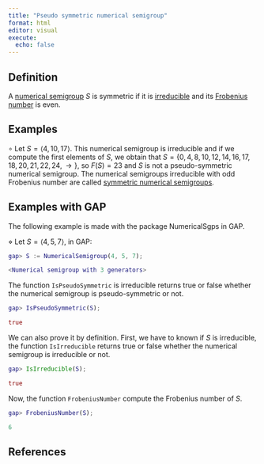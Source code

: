 ```yaml
---
title: "Pseudo symmetric numerical semigroup"
format: html
editor: visual
execute: 
  echo: false
---
```


## Definition

A [numerical semigroup](./Basic-concepts/Numerical-semigroup.qmd) $S$ is symmetric if it is [irreducible](NS-irreducible.qmd) and its [Frobenius number](./Basic-concepts/Frobenius-number.qmd) is even.

## Examples

$\circ$ Let $S = \langle 4, 10, 17 \rangle$. This numerical semigroup is irreducible and if we compute the first elements of $S$, we obtain that $S = \{0, 4, 8, 10, 12, 14, 16, 17, 18, 20, 21, 22, 24, \rightarrow \}$, so $F(S) = 23$ and $S$ is not a pseudo-symmetric numerical semigroup. The numerical semigroups irreducible with odd Frobenius number are called [symmetric numerical semigroups](NS-Symmetric.qmd).

## Examples with GAP

The following example is made with the package NumericalSgps in GAP.

$\diamond$ Let $S = \langle 4, 5, 7 \rangle$, in GAP:

```GAP
gap> S := NumericalSemigroup(4, 5, 7);

<Numerical semigroup with 3 generators>

```

The function `IsPseudoSymmetric` is irreducible returns true or false whether the numerical semigroup is pseudo-symmetric or not.

```GAP

gap> IsPseudoSymmetric(S);

true

```

We can also prove it by definition. First, we have to known if $S$ is irreducible, the function `IsIrreducible` returns true or false whether the numerical semigroup is irreducible or not.

```GAP
gap> IsIrreducible(S);

true

```

Now, the function `FrobeniusNumber` compute the Frobenius number of $S$.

```GAP
gap> FrobeniusNumber(S);

6

```

## References

